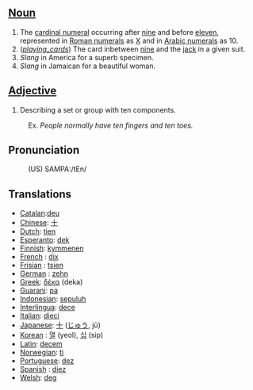 ==[[Noun]]==

# The [[cardinal numeral]] occurring after [[nine]] and before [[eleven]], represented in [[Roman numerals]] as [[X]] and in [[Arabic numerals]] as 10.
# (<i>[[playing_cards]]</i>) The card inbetween [[nine]] and the [[jack]] in a given suit.
# ''Slang'' in America for a superb specimen.
# ''Slang'' in Jamaican for a beautiful woman. 


==[[Adjective]]==
# Describing a set or group with ten components. 
:Ex. <i>''People normally have ten fingers and ten toes.''</i>

==Pronunciation==
:(US) SAMPA:/tEn/

==Translations==
*[[Catalan]]:[[deu]]
*[[Chinese]]: [[十]]
*[[Dutch]]: [[tien]]
*[[Esperanto]]: [[dek]]
*[[Finnish]]: [[kymmenen]]
*[[French]] : [[dix]]
*[[Frisian]] : [[tsien]]
*[[German]] : [[zehn]]
*[[Greek]]: [[δέκα]] (deka)
*[[Guarani]]: [[pa]]
*[[Indonesian]]: [[sepuluh]]
*[[Interlingua]]: [[dece]]
*[[Italian]]: [[dieci]]
*[[Japanese]]: [[十]] ([[じゅう]], jū)
*[[Korean]] : [[열]] (yeol), [[십]] (sip)
*[[Latin]]: [[decem]]
*[[Norwegian]]: [[ti]]
*[[Portuguese]]: [[dez]]
*[[Spanish]] : [[diez]]
*[[Welsh]]: [[deg]]